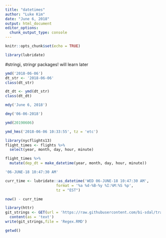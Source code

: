 ```yaml
---
title: "datetimes"
author: "Luke Kim"
date: "June 6, 2018"
output: html_document
editor_options: 
  chunk_output_type: console
---
```


```r
knitr::opts_chunk$set(echo = TRUE)
```

```r
library(lubridate)
```

#stringi, stringr packages! will learn later

```r
ymd('2018-06-06')
dt_str <- '2018-06-06'
class(dt_str)
```

```r
dt_dt <- ymd(dt_str)
class(dt_dt)
```

```r
mdy('June 6, 2018')
```

```r
dmy('06-06-2018')
```

```r
ymd(20190606)
```

```r
ymd_hms('2018-06-06 10:33:55', tz = 'etc')
```

```r
library(nycflights13)
flight_times <- flights %>%
  select(year, month, day, hour, minute)
```

```r
flight_times %>%
  mutate(dep_dt = make_datetime(year, month, day, hour, minute))
```

```r
'06-JUNE-18 10:47:30 AM'
```

```r
curr_time <- lubridate::as_datetime('WED 06-JUNE-18 10:47:30 AM',
                       format = '%a %d-%B-%y %I:%M:%S %p',
                       tz = "EST")
```

```r
now() - curr_time
```
```r
library(httr)
git_strings <- GET(url = 'https://raw.githubusercontent.com/bi-sdal/training/master/regex.Rmd')%>%
  content(as = 'text')
write(git_strings,file = 'Regex.RMD')

getwd()
```





